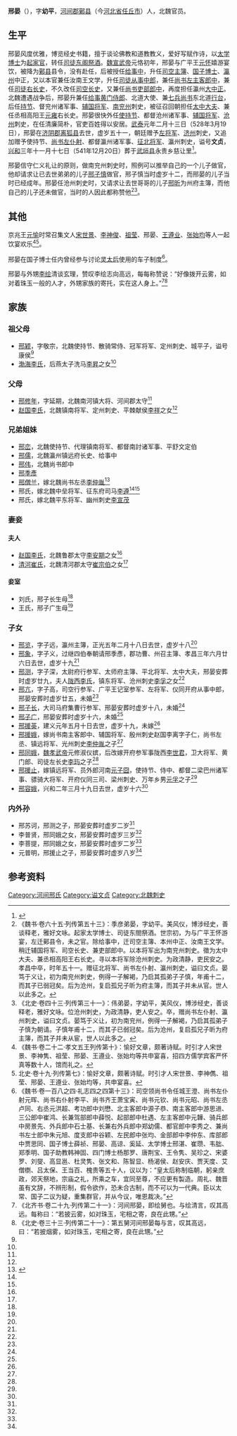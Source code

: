 {{spacing}}

'''邢晏'''（{{bd|478年||528年| 3月19日|}}），字'''幼平'''，[[河间郡|河间郡]][[鄚县|鄚县]]（今[[河北省|河北省]][[任丘市|任丘市]]）人，北魏官员。

==生平==
邢晏风度优雅，博览经史书籍，擅于谈论佛教和道教教义，爱好写赋作诗，以[[太学博士|太学博士]]为[[起家官|起家官]]，转任[[司徒东阁祭酒|司徒东阁祭酒]]。[[魏宣武帝|魏宣武帝]]元恪初年，邢晏与广平王[[元怀|元怀]]嬉游宴饮，被降为[[鄚县|鄚县]]县令，没有赴任，后被授任[[给事中|给事中]]，升任[[司空主簿|司空主簿]]、[[国子博士|国子博士]]、[[瀛州|瀛州]]中正，又以本官兼任汝南王文学，升任[[司徒从事中郎|司徒从事中郎]]，兼任[[尚书左主客郎中|尚书左主客郎中]]，兼任[[司徒右长史|司徒右长史]]，不久改任[[司空长史|司空长史]]，又兼任[[尚书吏部郎中|尚书吏部郎中]]，再度担任瀛州[[大中正|大中正]]。北魏遭遇战争后，邢晏升兼任[[给事黄门侍郎|给事黄门侍郎]]、北道大使、兼[[七兵尚书|七兵尚书]]东北道[[行台|行台]]，后任[[持节|持节]]、督兖州诸军事、[[辅国将军|辅国将军]]、[[南兖州|南兖州]]刺史，被征召回朝担任[[太中大夫|太中大夫]]、兼任丞相高阳王[[元雍|元雍]]右长史。邢晏很快外任[[使持节|使持节]]、都督沧州诸军事、[[辅国将军|辅国将军]]、[[沧州_(古代)|沧州]]刺史，在任清廉简朴，官吏百姓得以安居。[[武泰|武泰]]元年二月十三日（528年3月19日），邢晏在[[济阴郡|济阴郡]][[离狐县|离狐县]]去世，虚岁五十一，朝廷赠予[[左将军|左将军]]、[[济州_(北魏)|济州]]刺史，又追加赠予使持节、[[尚书左仆射|尚书左仆射]]、都督瀛州诸军事、[[征北将军|征北将军]]、瀛州刺史，谥号'''文贞'''，[[兴和_(年号)|兴和]]三年十一月十七日（541年12月20日）葬于[[武垣县|武垣县]]永贵乡慈让里<ref name=autogenerated1>{{Cite book | author =沧州市文物局编 | title = 《沧州出土墓志》 | location =  北京 | publisher =  科学出版社  | date =2007年8月| pages =十四-十六 |ISBN =978-7-03-019523-4| accessdate = 2016-02-08 | url = | language= zh-cn| quote = }}</ref>。

邢晏信守仁义礼让的原则，做南兖州刺史时，照例可以推举自己的一个儿子做官，他却请求让已去世弟弟的儿子[[邢子慎|邢子慎]]做官，邢子慎当时虚岁十二，而邢晏的儿子当时已经成年。邢晏任沧州刺史时，又请求让去世哥哥的儿子[[邢昕|邢昕]]为州府主簿，而他自己的儿子还未做官，当时的人因此都称赞他<ref>《魏书·卷六十五·列传第五十三》：季彦弟晏，字幼平。美风仪，博涉经史，善谈释老，雅好文咏。起家太学博士、司徒东閤祭酒。世宗初，为与广平王怀游宴，左迁鄚县令，未之官。除给事中，迁司空主簿、本州中正、汝南王文学。稍迁辅国将军、司空长史、兼吏部郎中。以本将军出为南兖州刺史。徵为太中大夫、兼丞相高阳王右长史。寻以本将军除沧州刺史。为政清静，吏民安之。孝昌中卒，时年五十一。赠征北将军、尚书左仆射、瀛州刺史，谥曰文贞。晏笃于义让，初为南兖州刺史，例得一子解褐，乃启其孤弟子子慎，年甫十二，而其子已弱冠矣。后为沧州，复启孤兄子昕为府主簿，而其子并未从官。世人以此多之。</ref><ref>《北史·卷四十三·列传第三十一》：伟弟晏，字幼平，美风仪，博涉经史，善谈释老，雅好文咏。位沧州刺史，为政清静，吏人安之。卒，赠尚书左仆射、瀛州刺史，谥曰文贞。晏笃于义让，初为南兖州，例得一子解褐，乃启其孤弟子子慎为朝请。子慎年甫十二，而其子已弱冠矣。后为沧州，复启孤兄子昕为府主簿，而其子并未从宦，世人以此多之。</ref>。

==其他==
京兆王[[元愉|元愉]]时常召集文人[[宋世景|宋世景]]、[[李神俊|李神俊]]、[[祖莹|祖莹]]、邢晏、[[王遵业|王遵业]]、[[张始均|张始均]]等人一起饮宴欢乐<ref>《魏书·卷二十二·孝文五王列传第十》：愉好文章，颇著诗赋。时引才人宋世景、李神隽、祖莹、邢晏、王遵业、张始均等共申宴喜，招四方儒学宾客严怀真等数十人，馆而礼之。</ref><ref>北史·卷十九·列传第七》：愉好文章，颇著诗赋。时引才人宋世景、李神儁、祖莹、邢晏、王遵业、张始均等，共申宴喜。</ref>。

邢晏在国子博士任内曾经参与讨论[[灵太后|灵太后]]使用的车子制度<ref>《魏书·卷一百八之四·礼志四之四第十三》：司空领尚书令任城王澄、尚书左仆射元晖、尚书右仆射李平、尚书齐王萧宝寅、尚书元钦、尚书元昭、尚书左丞卢同、右丞元洪超、考功郎中刘懋、北主客郎中源子恭、南主客郎中游思进、三公郎中崔鸿、长兼驾部郎中薛悦、起部郎中杜遇、左主客郎中元韡、骑兵郎中房景先、外兵郎中石士基、长兼右外兵郎中郑幼儒、都官郎中李秀之、兼尚书左士郎中朱元旭、度支郎中谷颖、左民郎中张均、金部郎中李仲东、库部郎中贾思同、国子博士薛祯、邢晏、高谅、奚延、太学博士邢湛、崔瓒、韦朏、郑季明、国子助教韩神固、四门博士杨那罗、唐荆宝、王令隽、吴珍之、宋婆罗、刘燮、高显邕、杜灵隽、张文和、陈智显、杨渴侯、赵安庆、贾天度、艾僧檦、吕太保、王当百、槐贵等五十人，议以为：“皇太后称制临朝，躬亲庶政，郊天祭地，宗庙之礼，所乘之车，宜同至尊，不应更有製造。周礼、魏晋虽有文辞，不辨形制，假令欲作，恐未合古制，而不可以为一代典。臣以太常、国子二议为疑，重集群官，并从今议，唯恩裁决。”</ref>。

邢晏与外甥[[李绘_(北朝)|李绘]]清谈玄理，赞叹李绘志向高远，每每称赞说：“好像拨开云雾，如对着珠玉一般的人才，外甥家族的寄托，实在这人身上。”<ref name=autogenerated2>《北齐书·卷二十九·列传第二十一》：河间邢晏，即绘舅也。与绘清言，叹其高远。每称曰：“若披云雾，如对珠玉，宅相之寄，良在此甥。”</ref><ref name=autogenerated3>《北史·卷三十三·列传第二十一》：第五舅河间邢晏每与言，叹其高远，曰：“若披烟雾，如对珠玉，宅相之寄，良在此甥。”</ref>

==家族==
{{main|河间邢氏世系图}}

===祖父母===
*[[邢颖|邢颖]]，字敬宗，北魏使持节、散骑常侍、冠军将军、定州刺史、城平子，谥号康侯<ref name=autogenerated1 />
*[[渤海李氏|渤海李氏]]，后燕太子洗马[[李昇_(后燕)|李昇]]之女<ref name=autogenerated1 />

===父母===
*[[邢修年|邢修年]]，字延期，北魏南河镇大将、河间郡太守<ref name=autogenerated1 />
*[[赵国李氏|赵国李氏]]，北魏镇南将军、定州刺史、平棘献侯[[李祥_(北魏)|李祥]]之女<ref name=autogenerated1 />

===兄弟姐妹===
*[[邢峦|邢峦]]，北魏使持节、代理镇南将军、都督南討诸军事、平舒文定伯
*[[邢儒|邢儒]]，北魏瀛州镇远府长史、给事中
*[[邢伟|邢伟]]，北魏尚书郎中
*[[邢季彥|邢季彥]]
*[[邢僧兰|邢僧兰]]，嫁北魏尚书左丞[[李仲胤|李仲胤]]<ref>{{Citation| last=| first=| author-link=汪盈;朱岩石;沈丽华| year=2015年| title=《河北赞皇县北魏李仲胤夫妇墓发掘简报》| periodical=《考古》| volume=| issue=第8期| pages=25-34| url=http://www.cnki.com.cn/Article/CJFDTOTAL-KAGU201508007.htm| doi=| oclc=| accessdate=2016-02-20| archive-date=2020-02-03| archive-url=https://web.archive.org/web/20200203065231/http://www.cnki.com.cn/Article/CJFDTOTAL-KAGU201508007.htm| dead-url=no}}</ref>
*邢氏，嫁北魏中垒将军、征东府司马[[李遵_(征东府司马)|李遵]]<ref name=autogenerated2 /><ref name=autogenerated3 />
*邢氏，嫁北魏平东将军、幽州刺史[[李宣茂|李宣茂]]

===妻妾===
====夫人====
*[[赵国李氏|赵国李氏]]，北魏鲁郡太守[[李安期_(北魏)|李安期]]之女<ref name=autogenerated1 />
*[[清河崔氏|清河崔氏]]，北魏清河郡太守[[崔宗伯|崔宗伯]]之女<ref name=autogenerated1 />

====妾室====
*刘氏，邢子长生母<ref name=autogenerated1 />
*王氏，邢子广生母<ref name=autogenerated1 />

===子女===
*[[邢览|邢览]]，字子远，瀛州主簿，正光五年二月十八日去世，虚岁十八<ref name=autogenerated1 />
*[[邢象|邢象]]，字子义，过继四伯奉朝请邢季彥，郡功曹、州召主簿、孝昌三年六月廿六日去世，虚岁十九<ref name=autogenerated1 />
*[[邢测|邢测]]，字子深，太尉府行参军、太师府主簿、平北将军、太中大夫，邢晏安葬时虚岁廿九，夫人[[陇西李氏|陇西李氏]]，镇东将军、沧州刺史[[李孚_(北魏)|李孚]]之女<ref name=autogenerated1 />		
*[[邢亢|邢亢]]，字子高，司空行参军、广平王记室参军、左将军、仪同开府从事中郎，邢晏安葬时虚岁廿五，未婚<ref name=autogenerated1 />		
*[[邢子长|邢子长]]，大司马府集曹行参军、邢晏安葬时虚岁十八，未婚<ref name=autogenerated1 />		
*[[邢子广|邢子广]]，邢晏安葬时虚岁十六，未婚<ref name=autogenerated1 />		
*[[邢援英|邢援英]]，建义元年五月十日去世，虚岁十九，未嫁<ref name=autogenerated1 />		
*[[邢援娥|邢援娥]]，嫁尚书南主客郎中、辅国将军、殷州刺史赵国李离字子仁，尚书左丞、镇远将军、光州刺史[[李仲胤|李仲胤]]之子<ref name=autogenerated1 />		
*[[邢同娥|邢同娥]]，[[魏孝武帝|魏孝武帝]]元修淑仪嫔，后改嫁开府参军事陇西[[李世君|李世君]]，卫大将军、黄门郎、司徒左长史[[李玙_(北朝)|李玙]]之子<ref name=autogenerated1 />		
*[[邢援止|邢援止]]，嫁镇远将军、员外郎河南[[元子囧|元子囧]]，使持节、侍中、都督二梁巴州诸军事、骠骑大将军、开府仪同三司、梁州刺史、万年乡男[[元孚|元孚]]之子<ref name=autogenerated1 />		
*[[邢容娥|邢容娥]]，兴和二年三月十九日去世，虚岁十六<ref name=autogenerated1 />

===内外孙===
*邢苏诃，邢测之子，邢晏安葬时虚岁二岁<ref name=autogenerated1 />
*李普贤，邢同娥之女，邢晏安葬时虚岁三岁<ref name=autogenerated1 />
*李菩提，邢同娥之女，邢晏安葬时虚岁二岁<ref name=autogenerated1 />
*元普明，邢援止之子，邢晏安葬时虚岁八岁<ref name=autogenerated1 />

==参考资料==
{{reflist}}

[[Category:河间邢氏|Category:河间邢氏]]
[[Category:谥文贞|Category:谥文贞]]
[[Category:北魏刺史|Category:北魏刺史]]